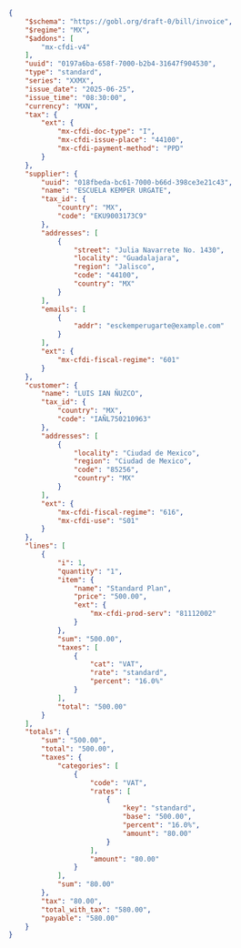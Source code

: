 ```json SAT B2C Invoice expandable
{
    "$schema": "https://gobl.org/draft-0/bill/invoice",
    "$regime": "MX",
    "$addons": [
        "mx-cfdi-v4"
    ],
    "uuid": "0197a6ba-658f-7000-b2b4-31647f904530",
    "type": "standard",
    "series": "XXMX",
    "issue_date": "2025-06-25",
    "issue_time": "08:30:00",
    "currency": "MXN",
    "tax": {
        "ext": {
            "mx-cfdi-doc-type": "I",
            "mx-cfdi-issue-place": "44100",
            "mx-cfdi-payment-method": "PPD"
        }
    },
    "supplier": {
        "uuid": "018fbeda-bc61-7000-b66d-398ce3e21c43",
        "name": "ESCUELA KEMPER URGATE",
        "tax_id": {
            "country": "MX",
            "code": "EKU9003173C9"
        },
        "addresses": [
            {
                "street": "Julia Navarrete No. 1430",
                "locality": "Guadalajara",
                "region": "Jalisco",
                "code": "44100",
                "country": "MX"
            }
        ],
        "emails": [
            {
                "addr": "esckemperugarte@example.com"
            }
        ],
        "ext": {
            "mx-cfdi-fiscal-regime": "601"
        }
    },
    "customer": {
        "name": "LUIS IAN ÑUZCO",
        "tax_id": {
            "country": "MX",
            "code": "IAÑL750210963"
        },
        "addresses": [
            {
                "locality": "Ciudad de Mexico",
                "region": "Ciudad de Mexico",
                "code": "85256",
                "country": "MX"
            }
        ],
        "ext": {
            "mx-cfdi-fiscal-regime": "616",
            "mx-cfdi-use": "S01"
        }
    },
    "lines": [
        {
            "i": 1,
            "quantity": "1",
            "item": {
                "name": "Standard Plan",
                "price": "500.00",
                "ext": {
                    "mx-cfdi-prod-serv": "81112002"
                }
            },
            "sum": "500.00",
            "taxes": [
                {
                    "cat": "VAT",
                    "rate": "standard",
                    "percent": "16.0%"
                }
            ],
            "total": "500.00"
        }
    ],
    "totals": {
        "sum": "500.00",
        "total": "500.00",
        "taxes": {
            "categories": [
                {
                    "code": "VAT",
                    "rates": [
                        {
                            "key": "standard",
                            "base": "500.00",
                            "percent": "16.0%",
                            "amount": "80.00"
                        }
                    ],
                    "amount": "80.00"
                }
            ],
            "sum": "80.00"
        },
        "tax": "80.00",
        "total_with_tax": "580.00",
        "payable": "580.00"
    }
}
```
